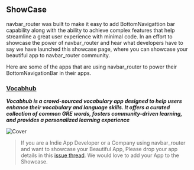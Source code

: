 ## ShowCase

navbar_router was built to make it easy to add BottomNavigattion bar capability along with the ability to achieve complex features that help streamline a great user experience with minimal code. In an effort to showcase the power of navbar_router and hear what developers have to say we have launched this showcase page, where you can showcase your beautiful app to navbar_router community.

Here are some of the apps that are using navbar_router to power their BottomNavigationBar in their apps.

### [Vocabhub](https://play.google.com/store/apps/details?id=com.vocabhub.app)

**_Vocabhub is a crowd-sourced vocabulary app designed to help users enhance their vocabulary and language skills. It offers a curated collection of common GRE words, fosters community-driven learning, and provides a personalized learning experience_**

![Cover](./assets/showcase/vocabhub.png)

> If you are a Indie App Developer or a Company using navbar_router and want to showcase your Beautiful App, Please drop your app details in this [issue thread](https://github.com/maheshmnj/navbar_router/issues/34). We would love to add your App to the Showcase.
